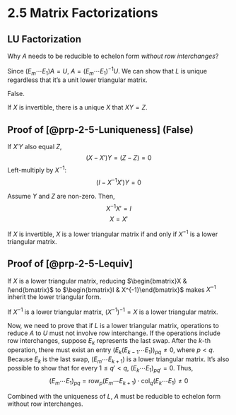 # 2.5 Matrix Factorizations {.unnumbered}

## LU Factorization

::: {.remark}

Why $A$ needs to be reducible to echelon form *without row interchanges*?
:::

Since $(E_m\cdots E_1) A = U$, $A = (E_m\cdots E_1)^{-1} U$. We can show that $L$ is unique regardless that it's a unit lower triangular matrix.

::: {#prp-2-5-Luniqueness}

False.

If $X$ is invertible, there is a unique $X$ that $XY=Z$.
:::

::: {.proof}

## Proof of [@prp-2-5-Luniqueness] (False)

If $X'Y$ also equal $Z$,
$$(X-X')Y=(Z-Z)=0$$
Left-multiply by $X^{-1}$:
$$(I-X^{-1}X')Y=0$$

Assume $Y$ and $Z$ are non-zero. Then,
$$X^{-1}X'=I$$
$$X=X'$$
:::

::: {#prp-2-5-Lequiv}

If $X$ is invertible, $X$ is a lower triangular matrix if and only if $X^{-1}$ is a lower triangular matrix.
:::

::: {.proof}

## Proof of [@prp-2-5-Lequiv]

If $X$ is a lower triangular matrix, reducing $\begin{bmatrix}X & I\end{bmatrix}$ to $\begin{bmatrix}I & X^{-1}\end{bmatrix}$ makes $X^{-1}$ inherit the lower triangular form.

If $X^{-1}$ is a lower triangular matrix, $(X^{-1})^{-1}=X$ is a lower triangular matrix.
:::

Now, we need to prove that if $L$ is a lower triangular matrix, operations to reduce $A$ to $U$ must not involve row interchange. If the operations include row interchanges, suppose $E_k$ represents the last swap. After the $k$-th operation, there must exist an entry $(E_k(E_{k-1}\cdots E_1))_{pq}\neq 0$, where $p < q$. Because $E_k$ is the last swap, $(E_m\cdots E_{k+1})$ is a lower triangular matrix. It's also possible to show that for every $1\leq q' < q$, $(E_k\cdots E_1)_{pq'}=0$. Thus, 
$$(E_m\cdots E_1)_{pq} = \text{row}_p(E_m\cdots E_{k+1})\cdot \text{col}_q(E_k\cdots E_1)\neq 0$$

Combined with the uniqueness of $L$, $A$ must be reducible to echelon form without row interchanges.